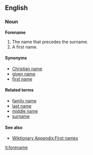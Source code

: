 ==English==
===Noun===
'''Forename'''

#The name that precedes the surname.
#A first name.

====Synonyms====
*[[Christian name]]
*[[given name]]
*[[first name]]

====Related terms====
*[[family name]]
*[[last name]]
*[[middle name]]
*[[surname]]

====See also====
* [[Wiktionary Appendix:First names]]

[[it:forename]]